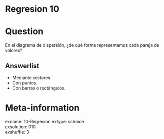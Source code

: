 # Regresion 10

Question
========

En el diagrama de dispersión, ¿de qué forma representamos cada pareja de valores?


Answerlist
----------
* Mediante sectores.
* Con puntos.
* Con barras o rectángulos.


Meta-information
================
exname: 10-Regresion 
extype: schoice  
exsolution: 010  
exshuffle: 3  

